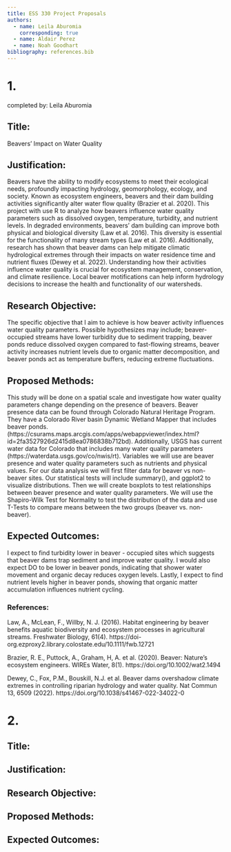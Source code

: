 ```yaml
---
title: ESS 330 Project Proposals
authors:
  - name: Leila Aburomia
    corresponding: true
  - name: Aldair Perez
  - name: Noah Goodhart
bibliography: references.bib
---
```


# 1.

completed by: Leila Aburomia 

## Title:

Beavers' Impact on Water Quality

## Justification:

Beavers have the ability to modify ecosystems to meet their ecological needs, profoundly impacting hydrology, geomorphology, ecology, and society. Known as ecosystem engineers, beavers and their dam building activities significantly alter water flow quality (Brazier et al. 2020). This project with use R to analyze how beavers influence water quality parameters such as dissolved oxygen, temperature, turbidity, and nutrient levels. In degraded environments, beavers' dam building can improve both physical and biological diversity (Law et al. 2016). This diversity is essential for the functionality of many stream types (Law et al. 2016). Additionally, research has shown that beaver dams can help mitigate climatic hydrological extremes through their impacts on water residence time and nutrient fluxes (Dewey et al. 2022). Understanding how their activities influence water quality is crucial for ecosystem management, conservation, and climate resilience. Local beaver motifications can help inform hydrology decisions to increase the health and functionality of our watersheds.

## Research Objective:

The specific objective that I aim to achieve is how beaver activity influences water quality parameters. Possible hypothesizes may include; beaver-occupied streams have lower turbidity due to sediment trapping, beaver ponds reduce dissolved oxygen compared to fast-flowing streams, beaver activity increases nutrient levels due to organic matter decomposition, and beaver ponds act as temperature buffers, reducing extreme fluctuations.

## Proposed Methods:

This study will be done on a spatial scale and investigate how water quality parameters change depending on the presence of beavers. Beaver presence data can be found through Colorado Natural Heritage Program. They have a Colorado River basin Dynamic Wetland Mapper that includes beaver ponds. (https://csurams.maps.arcgis.com/apps/webappviewer/index.html?id=2fa3527926d2415d8ea0786838b712bd). Additionally, USGS has current water data for Colorado that includes many water quality parameters  (https://waterdata.usgs.gov/co/nwis/rt). Variables we will use are beaver presence and water quality parameters such as nutrients and physical values. For our data analysis we will first filter data for beaver vs non- beaver sites. Our statistical tests will include summary(), and ggplot2 to visualize distributions.
Then we will create boxplots to test relationships between beaver presence and water quality parameters. We will use the Shapiro-Wilk Test for Normality to test the distribution of the data and use T-Tests to compare means between the two groups (beaver vs. non-beaver). 


## Expected Outcomes:

I expect to find turbidity lower in beaver - occupied sites which suggests that beaver dams trap sediment and improve water quality. I would also expect DO to be lower in beaver ponds, indicating that shower water movement and organic decay reduces oxygen levels. Lastly, I expect to find nutrient levels higher in beaver ponds, showing that organic matter accumulation influences nutrient cycling. 

### References:

Law, A., McLean, F., Willby, N. J. (2016). Habitat engineering by beaver benefits aquatic biodiversity and ecosystem processes in agricultural streams. Freshwater Biology, 61(4). https://doi-org.ezproxy2.library.colostate.edu/10.1111/fwb.12721

Brazier, R. E., Puttock, A., Graham, H, A. et al. (2020). Beaver: Nature's ecosystem engineers. WIREs Water, 8(1). https://doi.org/10.1002/wat2.1494

Dewey, C., Fox, P.M., Bouskill, N.J. et al. Beaver dams overshadow climate extremes in controlling riparian hydrology and water quality. Nat Commun 13, 6509 (2022). https://doi.org/10.1038/s41467-022-34022-0

# 2.

## Title:

## Justification:

## Research Objective:

## Proposed Methods:

## Expected Outcomes:
